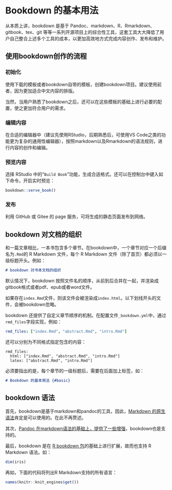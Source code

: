 # Bookdown 的基本用法 {#basic}

从本质上讲，bookdown 是基于 Pandoc、markdown、R、Rmarkdown、gitbook、tex、git 等等一系列开源项目上的综合性工具，这套工具大大降低了用户自己整合上述多个工具的成本，以更加高效地方式完成内容创作、发布和维护。

## 使用bookdown创作的流程

### 初始化

使用下载的模板或者bookdown自带的模板，创建bookdown项目。建议使用前者，因为更加适合中文内容的排版。

当然，当用户熟悉了bookdown之后，还可以在这些模板的基础上进行必要的配置，使之更加符合用户的需求。

### 编辑内容

在合适的编辑器中（建议先使用RStudio，后期熟悉后，可使用VS Code之类的功能更为复杂的通用性编辑器），按照markdown以及Rmarkdown的语法规则，进行内容的创作和编辑。

### 预览内容

选择 RStudio 中的“`Build Book`”功能，生成合适格式。还可以在控制台中键入如下命令，开启实时预览：

```R
bookdown::serve_book()
```

### 发布

利用 GitHub 或 Gitee 的 page 服务，可将生成的静态页面发布到网络。

## bookdown 对文档的组织

和一篇文章相比，一本书包含多个章节。在bookdown中，一个章节对应一个后缀名为`.Rmd`的 R Markdown 文件，每个 R Markdown 文件（除了首页）都必须以一级标题开头。例如：

```markdown
# bookdown 对书本文档的组织
```

默认情况下，bookdown 按照文件名的顺序，从前到后合并在一起，并渲染成gitbook格式或者pdf、epub或者word文件。

如果存在`index.Rmd`文件，则该文件会被渲染成`index.html`。以下划线开头的文件，会被bookdown忽略。

bookdown 还提供了自定义章节顺序的机制。在配置文件`_bookdown.yml`中，通过`rmd_files`字段实现，例如：

```YAML
rmd_files: ["index.Rmd", "abstract.Rmd", "intro.Rmd"]
```

还可以分别为不同格式指定包含的内容：

```
rmd_files:
  html: ["index.Rmd", "abstract.Rmd", "intro.Rmd"]
  latex: ["abstract.Rmd", "intro.Rmd"]
```

必须要指出的是，每个章节的一级标题后，需要在后面加上标签，如：

```markdown
# Bookdown 的基本用法 {#basic}
```

## bookdown 语法

首先，bookdown是基于markdown和pandoc的工具，因此，[Markdown 的原生语法](https://daringfireball.net/projects/markdown/syntax)肯定是可以使用的。在此不再赘述。

其次，[Pandoc 在markdown语法的基础上，提供了一些增强](https://pandoc.org/MANUAL.html#pandocs-markdown)，bookdown也是支持的。

最后，bookdown 是在 [R bookdown 包](https://rmarkdown.rstudio.com/index.html)的基础上进行扩展，故而也支持 R Markdown 语法。如：

```r
dim(iris)
```

再如，下面的代码将列出R Markdown支持的所有语言：

```r
names(knitr::knit_engines$get())
```
